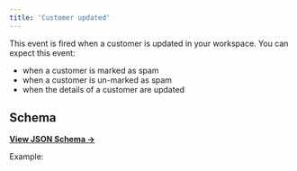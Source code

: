 ```yaml
---
title: 'Customer updated'
---
```


This event is fired when a customer is updated in your workspace. You can expect this event:

- when a customer is marked as spam
- when a customer is un-marked as spam
- when the details of a customer are updated

## Schema

[**View JSON Schema →**](https://core-api.uk.plain.com/webhooks/schema.json)

Example:

<Snippet file="webhooks/customer-updated.mdx" />
